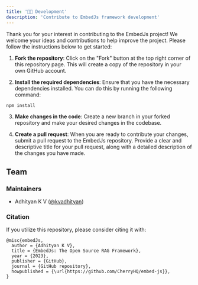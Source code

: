 ---
title: '👨‍💻 Development'
description: 'Contribute to EmbedJs framework development'
---

Thank you for your interest in contributing to the EmbedJs project! We welcome your ideas and contributions to help improve the project. Please follow the instructions below to get started:

1. **Fork the repository**: Click on the "Fork" button at the top right corner of this repository page. This will create a copy of the repository in your own GitHub account.

2. **Install the required dependencies**: Ensure that you have the necessary dependencies installed. You can do this by running the following command:

```bash
npm install
```

3. **Make changes in the code**: Create a new branch in your forked repository and make your desired changes in the codebase.

4. **Create a pull request**: When you are ready to contribute your changes, submit a pull request to the EmbedJs repository. Provide a clear and descriptive title for your pull request, along with a detailed description of the changes you have made.

## Team

### Maintainers

- Adhityan K V ([@kvadhityan](https://twitter.com/kvadhityan))

### Citation

If you utilize this repository, please consider citing it with:

```
@misc{embedJs,
  author = {Adhityan K V},
  title = {EmbedJs: The Open Source RAG Framework},
  year = {2023},
  publisher = {GitHub},
  journal = {GitHub repository},
  howpublished = {\url{https://github.com/CherryHQ/embed-js}},
}
```

